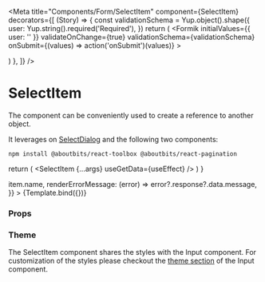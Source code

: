 
<Meta
  title="Components/Form/SelectItem"
  component={SelectItem}
  decorators={[
    (Story) => {
      const validationSchema = Yup.object().shape({
        user: Yup.string().required('Required'),
      })
      return (
        <Formik
          initialValues={{ user: '' }}
          validateOnChange={true}
          validationSchema={validationSchema}
          onSubmit={(values) => action('onSubmit')(values)}
        >
          <Form>
            <SectionContent>
              <Story />
            </SectionContent>
          </Form>
        </Formik>
      )
    },
  ]}
/>

# SelectItem

The component can be conveniently used to create a reference to another object.

It leverages on [SelectDialog](/docs/components-dialog-selectdialog--default-story) and the following two components:

```
npm install @aboutbits/react-toolbox @aboutbits/react-pagination
```

  return (
    <NavigationProvider>
      <SelectItem {...args} useGetData={useEffect} />
    </NavigationProvider>
  )
}

<Canvas>
  <Story
    name="Default"
    args={{
      id: 'user',
      name: 'user',
      label: 'SelectUser',
      placeholder: 'User',
      defaultValue: { id: 0, name: '', label: '' },
      dialogTitle: 'Users',
      dialogLabel: 'Users',
      noSearchResult: 'No users available.',
      renderListItem: (item) => item.name,
      renderErrorMessage: (error) => error?.response?.data.message,
    }}
  >
    {Template.bind({})}
  </Story>
</Canvas>

### Props

<ArgsTable story="Default" />

### Theme

The SelectItem component shares the styles with the Input component.
For customization of the styles please checkout the [theme section](/docs/components-form-input--default-story#theme) of the Input component.
